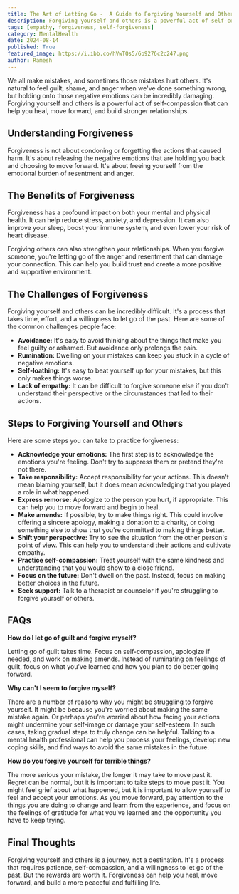 ```yaml
---
title: The Art of Letting Go -  A Guide to Forgiving Yourself and Others
description: Forgiving yourself and others is a powerful act of self-compassion that can help you heal, move forward, and build stronger relationships. This blog post explores the benefits of forgiveness, the challenges of forgiving yourself and others, and provides practical steps to help you practice forgiveness.
tags: [empathy, forgiveness, self-forgiveness]
category: MentalHealth
date: 2024-08-14
published: True
featured_image: https://i.ibb.co/hVwTQs5/6b9276c2c247.png
author: Ramesh
---
```



We all make mistakes, and sometimes those mistakes hurt others. It's natural to feel guilt, shame, and anger when we've done something wrong, but holding onto those negative emotions can be incredibly damaging.  Forgiving yourself and others is a powerful act of self-compassion that can help you heal, move forward, and build stronger relationships.

## Understanding Forgiveness

Forgiveness is not about condoning or forgetting the actions that caused harm. It's about releasing the negative emotions that are holding you back and choosing to move forward. It's about freeing yourself from the emotional burden of resentment and anger.

## The Benefits of Forgiveness

Forgiveness has a profound impact on both your mental and physical health. It can help reduce stress, anxiety, and depression. It can also improve your sleep, boost your immune system, and even lower your risk of heart disease.

Forgiving others can also strengthen your relationships. When you forgive someone, you're letting go of the anger and resentment that can damage your connection. This can help you build trust and create a more positive and supportive environment.

## The Challenges of Forgiveness

Forgiving yourself and others can be incredibly difficult. It's a process that takes time, effort, and a willingness to let go of the past. Here are some of the common challenges people face:

* **Avoidance:** It's easy to avoid thinking about the things that make you feel guilty or ashamed. But avoidance only prolongs the pain.
* **Rumination:** Dwelling on your mistakes can keep you stuck in a cycle of negative emotions.
* **Self-loathing:**  It's easy to beat yourself up for your mistakes, but this only makes things worse.
* **Lack of empathy:** It can be difficult to forgive someone else if you don't understand their perspective or the circumstances that led to their actions.

## Steps to Forgiving Yourself and Others

Here are some steps you can take to practice forgiveness:

* **Acknowledge your emotions:**  The first step is to acknowledge the emotions you're feeling. Don't try to suppress them or pretend they're not there.
* **Take responsibility:**  Accept responsibility for your actions. This doesn't mean blaming yourself, but it does mean acknowledging that you played a role in what happened.
* **Express remorse:**  Apologize to the person you hurt, if appropriate. This can help you to move forward and begin to heal.
* **Make amends:**  If possible, try to make things right. This could involve offering a sincere apology, making a donation to a charity, or doing something else to show that you're committed to making things better.
* **Shift your perspective:**  Try to see the situation from the other person's point of view. This can help you to understand their actions and cultivate empathy.
* **Practice self-compassion:**  Treat yourself with the same kindness and understanding that you would show to a close friend.
* **Focus on the future:**  Don't dwell on the past. Instead, focus on making better choices in the future.
* **Seek support:**  Talk to a therapist or counselor if you're struggling to forgive yourself or others.

## FAQs

**How do I let go of guilt and forgive myself?**

Letting go of guilt takes time. Focus on self-compassion, apologize if needed, and work on making amends. Instead of ruminating on feelings of guilt, focus on what you've learned and how you plan to do better going forward.

**Why can't I seem to forgive myself?**

There are a number of reasons why you might be struggling to forgive yourself. It might be because you're worried about making the same mistake again. Or perhaps you're worried about how facing your actions might undermine your self-image or damage your self-esteem. In such cases, taking gradual steps to truly change can be helpful. Talking to a mental health professional can help you process your feelings, develop new coping skills, and find ways to avoid the same mistakes in the future.

**How do you forgive yourself for terrible things?**

The more serious your mistake, the longer it may take to move past it. Regret can be normal, but it is important to take steps to move past it. You might feel grief about what happened, but it is important to allow yourself to feel and accept your emotions. As you move forward, pay attention to the things you are doing to change and learn from the experience, and focus on the feelings of gratitude for what you've learned and the opportunity you have to keep trying.

## Final Thoughts

Forgiving yourself and others is a journey, not a destination. It's a process that requires patience, self-compassion, and a willingness to let go of the past. But the rewards are worth it. Forgiveness can help you heal, move forward, and build a more peaceful and fulfilling life.
